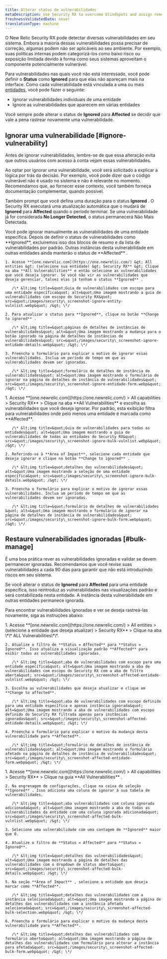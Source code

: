 ```yaml
---
title: Alterar status de vulnerabilidades
metaDescription: Use Security RX to overcome blindspots and assign remediation to developers as a security team.
freshnessValidatedDate: never
translationType: machine
---
```


O New Relic Security RX pode detectar diversas vulnerabilidades em seu sistema. Embora a maioria dessas vulnerabilidades possa precisar de correção, algumas podem não ser aplicáveis ao seu ambiente. Por exemplo, suas políticas internas podem categorizá-los como baixo risco ou exposição limitada devido à forma como seus sistemas aproveitam o componente potencialmente vulnerável.

Para vulnerabilidades nas quais você não está interessado, você pode definir o **Status** como **Ignored** para que elas não apareçam mais na interface. Como cada vulnerabilidade está vinculada a uma ou mais [entidades](/docs/new-relic-solutions/new-relic-one/core-concepts/what-entity-new-relic/#what-is-entity), você pode fazer o seguinte:

* Ignorar vulnerabilidades individuais de uma entidade
* Ignore as vulnerabilidades que aparecem em várias entidades

Você sempre pode alterar o status de **Ignored** para **Affected** se decidir que vale a pena rastrear novamente uma vulnerabilidade.

## Ignorar uma vulnerabilidade [#ignore-vulnerability]

<Callout variant="tip">
  Antes de ignorar vulnerabilidades, lembre-se de que essa alteração evita que outros usuários com acesso à conta vejam essas vulnerabilidades.
</Callout>

Ao optar por ignorar uma vulnerabilidade, você será solicitado a explicar a lógica por trás da decisão. Por exemplo, você pode dizer que o código vulnerável não é usado no sistema e não é relevante no momento. Recomendamos que, ao fornecer esse contexto, você também forneça documentação complementar, quando possível.

Também prompt que você defina uma duração para o status **Ignored** . O Security RX executará uma atualização automática que o mudará de **Ignored** para **Affected** quando o período terminar. Se uma vulnerabilidade já for considerada **No Longer Detected**, o status permanecerá Não Mais Detectada.

<CollapserGroup>
  <Collapser id="ignore-entity" title="Ignorar uma vulnerabilidade para uma entidade específica">
    Você pode ignorar manualmente as vulnerabilidades de uma entidade específica. Depois de definir o status de vulnerabilidades como **Ignored**, excluiremos isso dos blocos de resumo e da lista de vulnerabilidades por padrão. Outras instâncias desta vulnerabilidade em outras entidades ainda manterão o status de **Affected** .

    1. Acesse **[one.newrelic.com](https://one.newrelic.com/) &gt; All entities &gt; (selecione sua entidade) &gt; Security RX** &gt; Clique na aba **All Vulnerabilities** e então selecione as vulnerabilidades que você deseja ignorar. Se você não vir as vulnerabilidades que deseja gerenciar, talvez elas já tenham o status **Ignored** .

       /\* &lt;img title=&quot;Guia de vulnerabilidades com escopo para uma entidade específica&quot; alt=&quot;Uma imagem mostrando a guia de vulnerabilidades com escopo do Security RX&quot; src=&quot;/images/security\_screenshot-ignore-entity-vulnlist.webp&quot; /&gt; \*/

    2. Para atualizar o status para **Ignored**, clique no botão **Change to ignored** .

       /\* &lt;img title=&quot;páginas de detalhes de instâncias de vulnerabilidades&quot; alt=&quot;Uma imagem mostrando a mudança para o botão ignorado na página de detalhes de instâncias de vulnerabilidades&quot; src=&quot;/images/security\_screenshot-ignore-entidade-details.webp&quot; /&gt; \*/

    3. Preencha o formulário para explicar o motivo de ignorar essas vulnerabilidades. Inclua um período de tempo em que as vulnerabilidades devem ser ignoradas.

       /\* &lt;img title=&quot;formulário de detalhes de instância de vulnerabilidades&quot; alt=&quot;Uma imagem mostrando o formulário de ignorar na página de detalhes de instância de vulnerabilidades&quot; src=&quot;/images/security\_screenshot-ignore-entidade-form.webp&quot; /&gt; \*/
  </Collapser>

  <Collapser id="bulk-ignore" title="Ignore vulnerabilidades em múltiplas entidades">
    1. Acesse **[one.newrelic.com](https://one.newrelic.com/) &gt; All capabilities &gt; Security RX** &gt; Clique na aba **All Vulnerabilities** e escolha as vulnerabilidades que você deseja ignorar. Por padrão, esta exibição filtra para vulnerabilidades onde pelo menos uma entidade é marcada como **Affected**.

       /\* &lt;img title=&quot;Guia de vulnerabilidades para todas as entidades&quot; alt=&quot;Uma imagem mostrando a guia de vulnerabilidades de todas as entidades do Security RX&quot; src=&quot;/images/security\_screenshot-ignore-bulk-vulnlist.webp&quot; /&gt; \*/

    2. Referindo-se à **Area of Impact**, selecione cada entidade que deseja ignorar e clique no botão **Change to ignored** .

       /\* &lt;img title=&quot;detalhes das vulnerabilidades&quot; alt=&quot;Uma imagem mostrando a seleção de uma entidade específica&quot; src=&quot;/images/security\_screenshot-ignore-bulk-details.webp&quot; /&gt; \*/

    3. Preencha o formulário para explicar o motivo de ignorar essas vulnerabilidades. Inclua um período de tempo em que as vulnerabilidades devem ser ignoradas.

       /\* &lt;img title=&quot;formulário de detalhes de vulnerabilidades &quot; alt=&quot;Uma imagem mostrando o formulário de ignorar na página de detalhes de instância de vulnerabilidades&quot; src=&quot;/images/security\_screenshot-ignore-bulk-form.webp&quot; /&gt; \*/
  </Collapser>
</CollapserGroup>

## Restaure vulnerabilidades ignoradas [#bulk-manage]

É uma boa prática rever as vulnerabilidades ignoradas e validar se devem permanecer ignoradas. Recomendamos que você revise suas vulnerabilidades a cada 90 dias para garantir que não está introduzindo riscos em seu sistema.

Se você alterar o status de **Ignored** para **Affected** para uma entidade específica, isso reintroduz as vulnerabilidades nas visualizações padrão e será contabilizada nesta entidade. A instância desta vulnerabilidade em outras entidades permanece ignorada.

Para encontrar vulnerabilidades ignoradas e ver se deseja rastreá-las novamente, siga as instruções abaixo:

<CollapserGroup>
  <Collapser id="remove-ignored" title="Remover o status ignorado de uma entidade específica">
    1. Acesse **[one.newrelic.com](https://one.newrelic.com/) &gt; All entities &gt; (selecione a entidade que deseja atualizar) &gt; Security RX** &gt; Clique na aba \*\* ALL Vulnerabilities\*\*.

    2. Atualize o filtro de **Status = Affected** para **Status = Ignored**. Isso atualiza a visualização padrão **Affected** para exibir todas as vulnerabilidades ignoradas.

       /\* &lt;img title=&quot;aba de vulnerabilidades com escopo para uma entidade específica&quot; alt=&quot;Uma imagem mostrando a aba de vulnerabilidades com escopo do Security RX com a aba de filtro aberta&quot; src=&quot;/images/security\_screenshot-affected-entidade-vulnlist.webp&quot; /&gt; \*/

    3. Escolha as vulnerabilidades que deseja atualizar e clique em **Change to affected**.

       /\* &lt;img title=&quot;aba de vulnerabilidades com escopo definido para uma entidade específica e apenas instância ignorada&quot; alt=&quot;Uma imagem mostrando a aba de vulnerabilidades com escopo definido do Security RX filtrada apenas para instâncias ignoradas&quot; src=&quot;/images/security\_screenshot-affected-entidade-details.webp&quot; /&gt; \*/

    4. Preencha o formulário para explicar o motivo da mudança desta vulnerabilidade para **Affected**.

       /\* &lt;img title=&quot;formulário de detalhes de instância de vulnerabilidades&quot; alt=&quot;Uma imagem mostrando o formulário afetado na página de detalhes de instância de vulnerabilidades&quot; src=&quot;/images/security\_screenshot-affected-entidade-form.webp&quot; /&gt; \*/
  </Collapser>

  <Collapser id="bulk-change-status" title="Remover status ignorado em várias entidades">
    1. Acesse **[one.newrelic.com](https://one.newrelic.com/) &gt; All capabilities &gt; Security RX** &gt; Clique na guia **All Vulnerabilities** .

    2. Na engrenagem de configurações, clique na caixa de seleção **Ignored** . Isso adiciona uma coluna de ignorar à sua tabela de vulnerabilidades.

       /\* &lt;img title=&quot;aba vulnerabilidades com coluna ignorada adicionada&quot; alt=&quot;Uma imagem mostrando a aba de todas as vulnerabilidades da entidade com uma coluna ignorada adicionada&quot; src=&quot;/images/security\_screenshot-affected-bulk-vulnlist.webp&quot; /&gt; \*/

    3. Selecione uma vulnerabilidade com uma contagem de **Ignored** maior que 0.

    4. Atualize o filtro de **Status = Affected** para **Status = Ignored**.

       /\* &lt;img title=&quot;detalhes das vulnerabilidades&quot; alt=&quot;Uma imagem mostrando a página de detalhes das vulnerabilidades com o dropdown de status aberto&quot; src=&quot;/images/security\_screenshot-affected-bulk-details.webp&quot; /&gt; \*/

    5. Na seção **Area of Impact** , selecione a entidade que deseja marcar como **Affected**.

       /\* &lt;img title=&quot;detalhes das vulnerabilidades com a instância selecionada&quot; alt=&quot;Uma imagem mostrando a página de detalhes das vulnerabilidades com a instância afetada selecionada&quot; src=&quot;/images/security\_screenshot-affected-bulk-selection.webp&quot; /&gt; \*/

    6. Preencha o formulário para explicar o motivo da mudança desta vulnerabilidade para **Affected**.

       /\* &lt;img title=&quot;detalhes das vulnerabilidades com formulário aberto&quot; alt=&quot;Uma imagem mostrando a página de detalhes das vulnerabilidades com formulário para alterar a instância para afetada&quot; src=&quot;/images/security\_screenshot-affected-bulk-form.webp&quot; /&gt; \*/
  </Collapser>
</CollapserGroup>